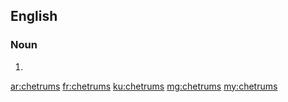 ==English==

===Noun===
{{head|en|plural}}

# {{plural of|chetrum|lang=en}}

[[ar:chetrums]]
[[fr:chetrums]]
[[ku:chetrums]]
[[mg:chetrums]]
[[my:chetrums]]